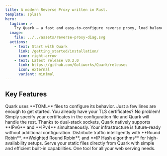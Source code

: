 ```yaml
---
title: A modern Reverse Proxy written in Rust.
template: splash
hero:
  tagline: >
    Try Quark — a fast and easy-to-configure reverse proxy, load balancer, and file server.
  image:
    file: ../../assets/reverse-proxy-diag.svg
  actions:
    - text: Start with Quark
      link: /getting_started/installation/
      icon: right-arrow
    - text: Latest release v0.2.0
      link: https://github.com/Goliworks/Quark/releases
      icon: external
      variant: minimal
---
```



## Key Features

<CardGrid stagger>
  <Card title="Easy configuration" icon="document">
    Quark uses **TOML** files to configure its behavior. Just a few lines are
    enough to get started.
  </Card>
  <Card title="Automatic HTTPS" icon="seti:lock">
    You already have your TLS certificates? No problem! Simply specify your
    certificates in the configuration file and Quark will handle the rest.
  </Card>
  <Card title="Native IPv6 support" icon="sun">
    Thanks to dual-stack sockets, Quark natively supports **IPv6** and **IPv4**
    simultaneously. Your infrastructure is future-ready without additional
    configuration.
  </Card>
  <Card title="Load balancing" icon="random">
    Distribute traffic intelligently with **Round Robin**, **Weighted Round
    Robin**, and **IP Hash algorithms** for high-availability setups.
  </Card>
  <Card title="Static files" icon="seti:folder">
    Serve your static files directly from Quark with simple and efficient
    built-in capabilities. One tool for all your web serving needs.
  </Card>
</CardGrid>
